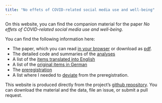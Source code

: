```yaml
---
title: "No effets of COVID-related social media use and well-being"
---
```



On this website, you can find the companion material for the paper _No effets of COVID-related social media use and well-being_. 

You can find the following information here:

- The paper, which you can read [in your browser](manuscript.html) or download as [pdf](manuscript.pdf). 
- The detailed code and summaries of the [analyses](analyses.html)
- A list of the [items translated into English](items_english.html)
- A list of the [original items in German](items_german.html)
- The [preregistration](preregistration.html) 
- A list where I needed to [deviate](preregistration_changes.Rmd) from the preregistration. 

This website is produced directly from the project's [github repository](https://github.com/XMtRa/Austrian_Corona_Panel_Project). You can download the material and the data, file an issue, or submit a pull request.
